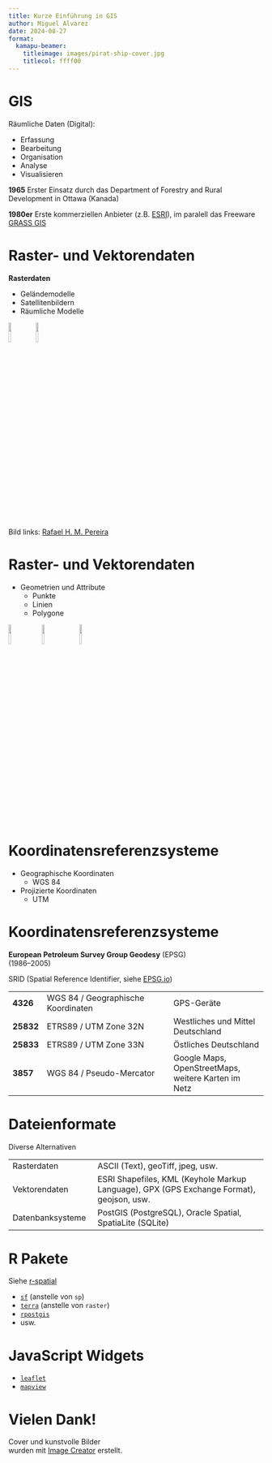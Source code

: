 ```yaml
---
title: Kurze Einführung in GIS
author: Miguel Alvarez
date: 2024-08-27
format:
  kamapu-beamer:
    titleimage: images/pirat-ship-cover.jpg
    titlecol: ffff00
---
```


# GIS

\small

Räumliche Daten (Digital):

- Erfassung
- Bearbeitung
- Organisation
- Analyse
- Visualisieren

\vspace{0.5cm}

**1965** Erster Einsatz durch das Department of Forestry and Rural Development in Ottawa (Kanada)

**1980er** Erste kommerziellen Anbieter (z.B. [ESRI](https://www.esri.com/)), im paralell das Freeware [GRASS GIS](https://grass.osgeo.org/) 


# Raster- und Vektorendaten

**Rasterdaten**

- Geländemodelle
- Satellitenbildern
- Räumliche Modelle

\vspace{1cm}

![](images/GISrasterlayer.png){width="10%"}
![](images/GISraster.png){width="10%"}

\vspace{0.5cm}

\scriptsize

Bild links: [Rafael H. M. Pereira](https://social.cologne/@UrbanDemog@datasci.social)

\sidepic{images/map_layers.png}

# Raster- und Vektorendaten

- Geometrien und Attribute
  - Punkte
  - Linien
  - Polygone

\vspace{1cm}

![](images/GISpoints.png){width="10%"}&nbsp;&nbsp;&nbsp;
![](images/GISlines.png){width="10%"}&nbsp;&nbsp;&nbsp;&nbsp;&nbsp;
![](images/GISpolygons.png){width="10%"}

\sidepic{images/bonn-map.png}

# Koordinatensreferenzsysteme

- Geographische Koordinaten
  - WGS 84
- Projizierte Koordinaten
  - UTM

\sidepic{images/utm-zone-28.png}

# Koordinatensreferenzsysteme

**European Petroleum Survey Group Geodesy** (EPSG)\
(1986--2005)

\vspace{0.5cm}

SRID (Spatial Reference Identifier, siehe [EPSG.io](https://epsg.io/))

\small

|   |      |     |
| - | ---- | --- |
| **4326** | WGS 84 / Geographische Koordinaten | GPS-Geräte |
| **25832** | ETRS89 / UTM Zone 32N | Westliches und Mittel Deutschland |
| **25833** | ETRS89 / UTM Zone 33N | Östliches Deutschland |
| **3857** | WGS 84 / Pseudo-Mercator | Google Maps, OpenStreetMaps, weitere Karten im Netz |

# Dateienformate

\vspace{0.5cm}

Diverse Alternativen

\vspace{0.5cm}

|   |     |
| -- | ---- |
| Rasterdaten | ASCII (Text), geoTiff, jpeg, usw. |
| Vektorendaten | ESRI Shapefiles, KML (Keyhole Markup Language), GPX (GPS Exchange Format), geojson, usw. |
| Datenbanksysteme | PostGIS (PostgreSQL), Oracle Spatial, SpatiaLite (SQLite) |


# R Pakete

Siehe [r-spatial](https://r-spatial.org/)


- [`sf`](https://r-spatial.github.io/sf/) (anstelle von `sp`)
- [`terra`](https://rspatial.github.io/terra/reference/terra-package.html) (anstelle von `raster`)
- [`rpostgis`](http://cidree.github.io/rpostgis/)
- usw.

\sidepic{images/bonn-pop-map.png}

# JavaScript Widgets

- [`leaflet`](http://rstudio.github.io/leaflet/)
- [`mapview`](https://r-spatial.github.io/mapview/)

\sidepic{images/bonn-mapview.jpg}

# Vielen Dank!

\vspace{5cm}

\small

Cover und kunstvolle Bilder\
wurden mit [Image Creator](https://www.bing.com/images/) erstellt.


\sidepic{images/pirat-ship-closure.jpg}
